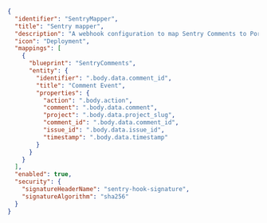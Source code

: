 ```json showLineNumbers
{
  "identifier": "SentryMapper",
  "title": "Sentry mapper",
  "description": "A webhook configuration to map Sentry Comments to Port",
  "icon": "Deployment",
  "mappings": [
    {
      "blueprint": "SentryComments",
      "entity": {
        "identifier": ".body.data.comment_id",
        "title": "Comment Event",
        "properties": {
          "action": ".body.action",
          "comment": ".body.data.comment",
          "project": ".body.data.project_slug",
          "comment_id": ".body.data.comment_id",
          "issue_id": ".body.data.issue_id",
          "timestamp": ".body.data.timestamp"
        }
      }
    }
  ],
  "enabled": true,
  "security": {
    "signatureHeaderName": "sentry-hook-signature",
    "signatureAlgorithm": "sha256"
  }
}
```
